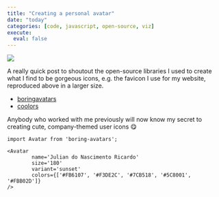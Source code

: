 ```yaml
---
title: "Creating a personal avatar"
date: "today"
categories: [code, javascript, open-source, viz]
execute: 
  eval: false
---
```


![](boringavatars.png){.preview-image}

A really quick post to shoutout the open-source libraries I used to create what I find to be gorgeous icons, e.g. the favicon I use for my website, reproduced above in a larger size.

-   [boringavatars](https://boringavatars.com/){target="_blank"}
-   [coolors](https://coolors.co/palette/fb6107-f3de2c-7cb518-5c8001-fbb02d){target="_blank"}

Anybody who worked with me previously will now know my secret to creating cute, company-themed user icons 😋

```         
import Avatar from 'boring-avatars';

<Avatar 
        name='Julian do Nascimento Ricardo'
        size='180'
        variant='sunset'
        colors={['#FB6107', '#F3DE2C', '#7CB518', '#5C8001', '#FBB02D']}
/>
```
